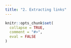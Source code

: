 ```yaml
---
title: "2. Extracting links"
---
```


```r
knitr::opts_chunk$set(
  collapse = TRUE,
  comment = "#>",
  eval = FALSE
)
```